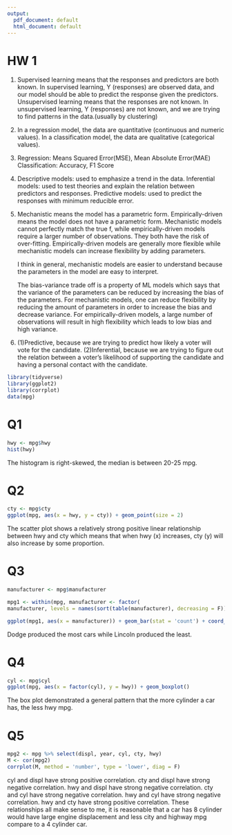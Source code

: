```yaml
---
output:
  pdf_document: default
  html_document: default
---
```

# HW 1

1. Supervised learning means that the responses and predictors are both known.
   In supervised learning, Y (responses) are observed data, and our model should be able to      predict the response given the predictors.
   Unsupervised learning means that the responses are not known.
   In unsupervised learning, Y (responses) are not known, and we are trying to find patterns     in the data.(usually by clustering)
   
2. In a regression model, the data are quantitative (continuous and numeric values).
   In a classification model, the data are qualitative (categorical values).
   
3. Regression: Means Squared Error(MSE), Mean Absolute Error(MAE)
   Classification: Accuracy, F1 Score
   
4. Descriptive models: used to emphasize a trend in the data.
   Inferential models: used to test theories and explain the relation between predictors and     responses.
   Predictive models: used to predict the responses with minimum reducible error.

5. Mechanistic means the model has a parametric form.
   Empirically-driven means the model does not have a parametric form.
   Mechanistic models cannot perfectly match the true f, while empirically-driven models         require a larger number of observations. They both have the risk of over-fitting.
   Empirically-driven models are generally more flexible while mechanistic models can increase    flexibility by adding parameters.
   
   I think in general, mechanistic models are easier to understand because the parameters in     the model are easy to interpret.
   
   The bias-variance trade off is a property of ML models which says that the variance of the    parameters can be reduced by increasing the bias of the parameters. For mechanistic           models, one can reduce flexibility by reducing the amount of parameters in order to           increase the bias and decrease variance. For empirically-driven models, a large number of     observations will result in high flexibility which leads to low bias and high variance.

6. (1)Predictive, because we are trying to predict how likely a voter will vote for the             candidate.
   (2)Inferential, because we are trying to figure out the relation between a voter's               likelihood of supporting the candidate and having a personal contact with the candidate.
```r
library(tidyverse)
library(ggplot2)
library(corrplot)
data(mpg)
```


# Q1
```r
hwy <- mpg$hwy
hist(hwy)
```
The histogram is right-skewed, the median is between 20-25 mpg.

# Q2
```r
cty <- mpg$cty
ggplot(mpg, aes(x = hwy, y = cty)) + geom_point(size = 2)
```
The scatter plot shows a relatively strong positive linear relationship between hwy and cty which means that when hwy (x) increases, cty (y) will also increase by some proportion.

# Q3
```r
manufacturer <- mpg$manufacturer

mpg1 <- within(mpg, manufacturer <- factor(
manufacturer, levels = names(sort(table(manufacturer), decreasing = F))))

ggplot(mpg1, aes(x = manufacturer)) + geom_bar(stat = 'count') + coord_flip()
```
Dodge produced the most cars while Lincoln produced the least.

# Q4
```r
cyl <- mpg$cyl
ggplot(mpg, aes(x = factor(cyl), y = hwy)) + geom_boxplot()
```
The box plot demonstrated a general pattern that the more cylinder a car has, the less hwy mpg.

# Q5
```r
mpg2 <- mpg %>% select(displ, year, cyl, cty, hwy)
M <- cor(mpg2)
corrplot(M, method = 'number', type = 'lower', diag = F)
```
cyl and displ have strong positive correlation.
cty and displ have strong negative correlation.
hwy and displ have strong negative correlation.
cty and cyl have strong negative correlation.
hwy and cyl have strong negative correlation.
hwy and cty have strong positive correlation.
These relationships all make sense to me, it is reasonable that a car has 8 cylinder would have large engine displacement and less city and highway mpg compare to a 4 cylinder car.

















